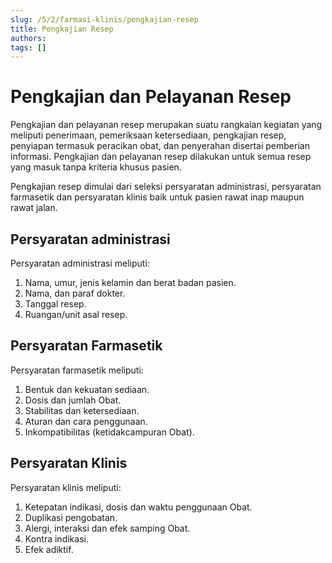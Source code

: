 ```yaml
---
slug: /5/2/farmasi-klinis/pengkajian-resep
title: Pengkajian Resep
authors: 
tags: []
---
```


# Pengkajian dan Pelayanan Resep

Pengkajian dan pelayanan resep merupakan suatu rangkaian kegiatan yang meliputi penerimaan, pemeriksaan ketersediaan, pengkajian resep, penyiapan termasuk peracikan obat, dan penyerahan disertai pemberian informasi. Pengkajian dan pelayanan resep dilakukan untuk semua resep yang masuk tanpa kriteria khusus pasien.

Pengkajian resep dimulai dari seleksi persyaratan administrasi, persyaratan farmasetik dan persyaratan klinis baik untuk pasien rawat inap maupun rawat jalan.

## Persyaratan administrasi
Persyaratan administrasi meliputi:
1) Nama, umur, jenis kelamin dan berat badan pasien.
2) Nama, dan paraf dokter.
3) Tanggal resep.
4) Ruangan/unit asal resep.
## Persyaratan Farmasetik
Persyaratan farmasetik meliputi:
1) Bentuk dan kekuatan sediaan.
2) Dosis dan jumlah Obat.
3) Stabilitas dan ketersediaan.
4) Aturan dan cara penggunaan.
5) Inkompatibilitas (ketidakcampuran Obat).
## Persyaratan Klinis
Persyaratan klinis meliputi:
1) Ketepatan indikasi, dosis dan waktu penggunaan Obat.
2) Duplikasi pengobatan.
3) Alergi, interaksi dan efek samping Obat.
4) Kontra indikasi.
5) Efek adiktif.

